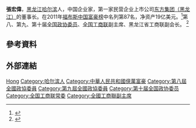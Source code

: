 {{Otheruses|張宏偉 (撐杆跳高運動員)}}
'''張宏偉'''{{BD|1954年|12月26日||}}，[[黑龙江|黑龙江]][[哈尔滨|哈尔滨]]人，中国企业家，第一家民营企业上市公司[[东方集团（黑龙江）|东方集团（黑龙江）]]的董事长。在2011年[[福布斯中国富豪榜|福布斯中国富豪榜]]中名列第87名，净资产19亿美元。<ref>{{Cite web |url=http://www.voanews.com/chinese/news/20111018-CHINESE-PCC-MEMBER-SUES-FORMER-PARTNER-132069648.html |title=中国政协委员亿万富翁在美国打官司 |access-date=2011-11-14 |archive-date=2012-05-11 |archive-url=https://web.archive.org/web/20120511095755/http://www.voanews.com/chinese/news/20111018-CHINESE-PCC-MEMBER-SUES-FORMER-PARTNER-132069648.html }}</ref>第八、第九、第十届[[全国政协委员|全国政协委员]]、[[全国工商联|全国工商联]]副主席、黑龙江省工商联副会长。 <ref>{{Cite web |url=http://finance.sina.com.cn/roll/20031015/1114475834.shtml |title=中国百富榜第100名：东方集团张宏伟 |access-date=2011-11-14 |archive-date=2019-06-08 |archive-url=https://web.archive.org/web/20190608181936/http://finance.sina.com.cn/roll/20031015/1114475834.shtml }}</ref>

== 參考資料 ==
{{Reflist}}

== 外部連結 ==

{{VOA}}
{{中华全国工商业联合会第七届执行委员会}}
{{中华全国工商业联合会第八届执行委员会}}
{{中华全国工商业联合会第九届执行委员会}}

{{Authority control}}
{{DEFAULTSORT:Zhang张}}
[[Category:张姓|Hong]]
[[Category:哈尔滨人|Category:哈尔滨人]]
[[Category:中華人民共和國億萬富豪|Category:中華人民共和國億萬富豪]]
[[Category:第八屆全國政協委員|Category:第八屆全國政協委員]]
[[Category:第九屆全國政協委員|Category:第九屆全國政協委員]]
[[Category:第十届全国政协委员|Category:第十届全国政协委员]]
[[Category:全国工商联常委|Category:全国工商联常委]]
[[Category:全國工商聯副主席|Category:全國工商聯副主席]]